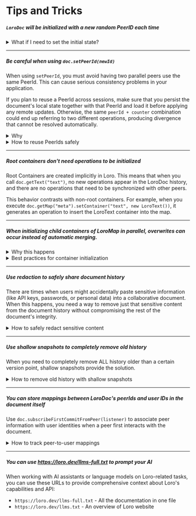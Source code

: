 # Tips and Tricks

##### `LoroDoc` will be initialized with a new random PeerID each time

<details>
<summary>What if I need to set the initial state?</summary>

If your document requires an initial state, you should not edit the document to achieve this state right
after creating it with new LoroDoc(). This approach can cause problems - each time someone opens the document,
new operations with different PeerIDs would be added just to set up the initial state.

The better approach is to initialize your document by loading the same Snapshot. This ensures all users start
from an identical baseline without generating unnecessary operations.

</details>

---

##### Be careful when using `doc.setPeerId(newId)`

When using `setPeerId`, you must avoid having two parallel peers use the same PeerId. This can cause serious consistency problems in your application.

If you plan to reuse a PeerId across sessions, make sure that you persist the document's local state together with that PeerId and load it before applying any remote updates. Otherwise, the same `peerId + counter` combination could end up referring to two different operations, producing divergence that cannot be resolved automatically.

<details>
<summary>Why</summary>

It's because Loro determines whether an operation has already been included by checking its operation ID. Since operation IDs are composed of `PeerId + Counter`, duplicate PeerIds can easily lead to duplicate operation IDs. During synchronization, Loro might incorrectly assume certain operations have already been processed, resulting in document inconsistency across peers.

</details>

<details>
<summary>How to reuse PeerIds safely</summary>

Be careful when reusing PeerIds (this optimization is often unnecessary). You should not assign a fixed PeerId to a user, as one user might use multiple devices. Similarly, you shouldn't assign a fixed PeerId to a device, because even on a single browser, multiple tabs might open the same document simultaneously.

If you must reuse PeerIds, you need to carefully manage your local PeerId cache with proper locking mechanisms. This would allow only one tab to "take" a specific PeerId, while other tabs use random IDs. The PeerId should be returned to the cache when no longer in use.

In addition to locking, avoid having multiple browser tabs (or apps on different processes) use the same PeerId concurrently. Coordinating access in this way ensures that a reused PeerId never emits two different operations with the same operation ID.

</details>

---

##### Root containers don't need operations to be initialized

Root Containers are created implicitly in Loro. This means that when you call `doc.getText("text")`, no new operations appear in the LoroDoc history, and there are no operations that need to be synchronized with other peers.

This behavior contrasts with non-root containers. For example, when you execute `doc.getMap("meta").setContainer("text", new LoroText())`, it generates an operation to insert the LoroText container into the map.

---

##### When initializing child containers of LoroMap in parallel, overwrites can occur instead of automatic merging.

<details>
<summary>Why this happens</summary>

This happens because parallel creation of child containers results in different container IDs, preventing automatic merging of their contents. When a container holds substantial data or serves as the primary storage for document content, overwriting it can lead to unintended hiding or loss of critical information.

```ts twoslash
import { LoroDoc, LoroText } from "loro-crdt";
// ---cut---
const doc = new LoroDoc();
const map = doc.getMap("map");

// Parallel initialization of child containers
const docB = doc.fork();
const textA = doc.getMap("map").setContainer("text", new LoroText());
textA.insert(0, "A");
const textB = docB.getMap("map").setContainer("text", new LoroText());
textB.insert(0, "B");

doc.import(docB.export({ mode: "update" }));
// Result: Either { "meta": { "text": "A" } } or { "meta": { "text": "B" } }
```

</details>

<details>
<summary>Best practices for container initialization</summary>

1. When using map containers:
   - If possible, initialize all child containers during the map container's initialization
   - Avoid concurrent creation of child containers with the same key in the map container to prevent overwrites
2. If it's impossible to initialize all child containers when the map container is initialized, prefer initializing them at the root level rather than as nested containers.
    - You can use `doc.getMap("user." + userId)` instead of `doc.getMap("user").getOrCreateContainer(userId, new LoroMap())` to avoid this problem.
</details>

---

##### Use redaction to safely share document history

There are times when users might accidentally paste sensitive information (like API keys, passwords, or personal data) into a collaborative document. When this happens, you need a way to remove just that sensitive content from the document history without compromising the rest of the document's integrity.

<details>
<summary>How to safely redact sensitive content</summary>

Loro provides a `redactJsonUpdates` function that allows you to selectively redact operations within specific version ranges.

For example, if a user accidentally pastes a password or API key into a document:

```ts no_run twoslash
import { LoroDoc, redactJsonUpdates } from "loro-crdt";
// ---cut---
const doc = new LoroDoc();
doc.setPeerId("1");

// Create some content to be redacted
const text = doc.getText("text");
text.insert(0, "Sensitive information");
doc.commit();

const map = doc.getMap("map");
map.set("password", "secret123");
map.set("public", "public information");
doc.commit();

// Export JSON updates
const jsonUpdates = doc.exportJsonUpdates();

// Define version range to redact (redact the text content)
const versionRange = {
  "1": [0, 21], // Redact the "Sensitive information"
};

// Apply redaction
const redactedJson = redactJsonUpdates(jsonUpdates, versionRange);

// Create a new document with redacted content
const redactedDoc = new LoroDoc();
redactedDoc.importJsonUpdates(redactedJson);

// The text content is now redacted with replacement characters
console.log(redactedDoc.getText("text").toString());
// Outputs: "���������������������"

// You can also redact specific map entries
const versionRange2 = {
  "1": [21, 22], // Redact the "secret123" password
};

const redactedJson2 = redactJsonUpdates(jsonUpdates, versionRange2);
const redactedDoc2 = new LoroDoc();
redactedDoc2.importJsonUpdates(redactedJson2);

console.log(redactedDoc2.getMap("map").get("password")); // null
console.log(redactedDoc2.getMap("map").get("public")); // "public information"
```

This approach is safer than manually editing document content because:

1. It maintains document structure and CRDT consistency
2. It keeps key metadata like operation IDs and dependencies intact
3. It allows concurrent editing to continue working after redaction
4. It selectively redacts only specific operations, not the entire document

The redaction process follows these rules:

- Preserves delete, tree move, and list move operations
- Replaces text insertion content with Unicode replacement characters '�'
- Substitutes list and map insert values with null
- Maintains structure of child containers
- Replaces text mark values with null
- Preserves map keys and text annotation keys

**Important**: Your application needs to ensure that all peers receive the redacted version, otherwise the original document with sensitive information will still exist on other peers.

</details>

---

##### Use shallow snapshots to completely remove old history

When you need to completely remove ALL history older than a certain version point, shallow snapshots provide the solution.

<details>
<summary>How to remove old history with shallow snapshots</summary>

Shallow snapshots create a new document that preserves the current state but completely eliminates all history before a specified point, similar to Git's shallow clone functionality.

```ts twoslash
import { LoroDoc } from "loro-crdt";
// ---cut---
const doc = new LoroDoc();
doc.setPeerId("1");

// Old history - will be completely removed
const text = doc.getText("text");
text.insert(0, "This document has a long history with many edits");
doc.commit();
text.insert(0, "Including some potentially sensitive information. ");
doc.commit();

// More recent history - will be preserved
text.delete(11, 55); // Remove the middle part
text.insert(11, "with sanitized history");
doc.commit();

// Create a sanitized version that removes ALL history before current point
const sanitizedSnapshot = doc.export({
  mode: "shallow-snapshot",
  frontiers: doc.oplogFrontiers(),
});

// Create a new document from the sanitized snapshot
const sanitizedDoc = new LoroDoc();
sanitizedDoc.import(sanitizedSnapshot);

// The document has the final state
console.log(sanitizedDoc.getText("text").toString());
// Outputs: "Including with sanitized history"

// But ALL history before the snapshot point is completely removed
console.log(sanitizedDoc.isShallow()); // true
console.log(sanitizedDoc.shallowSinceFrontiers()); // Shows the starting point
```

This approach is useful for:

1. Completely removing all old history that might contain various sensitive information
2. Significantly reducing document size by eliminating unnecessary history
3. Creating clean document instances after certain milestones
4. Ensuring old operations cannot be recovered or examined

Compared to redaction:

- Shallow snapshots completely remove all operations before a version point
- Redaction selectively replaces just specific content with placeholders

**Important**: While both methods maintain future synchronization consistency, your application must distribute the sanitized document to all peers. Otherwise, the original document with sensitive information will still exist on other clients.

**When to use each approach**:

- Use **redaction** when you need to sanitize specific operations (like an accidental password paste) while preserving older history
- Use **shallow snapshots** when you want to completely eliminate all history before a certain point

</details>

---

##### You can store mappings between LoroDoc's peerIds and user IDs in the document itself

Use `doc.subscribeFirstCommitFromPeer(listener)` to associate peer information with user identities when a peer first interacts with the document.

<details>
<summary>How to track peer-to-user mappings</summary>

This functionality is essential for building user-centric features in collaborative applications. You often need bidirectional mapping between user IDs and peer IDs:

- **Finding all edits by a user**: When you need to retrieve all document edits made by a specific user ID, you must first find all peer IDs associated with that user
- **Showing edit attribution**: When displaying which user edited a piece of text, you need to map from the peer ID (stored in the operation) back to the user ID for display

This hook provides an ideal point to associate peer information (such as author identity) with the document. The listener is triggered on the first commit from each peer, allowing you to store user metadata within the document itself.

```ts twoslash
import { LoroDoc } from "loro-crdt";
import { expect } from "expect";
// ---cut---
const doc = new LoroDoc();
doc.setPeerId(0);
doc.subscribeFirstCommitFromPeer((e) => {
  doc.getMap("users").set(e.peer, "user-" + e.peer);
});
doc.getList("list").insert(0, 100);
doc.commit();
await Promise.resolve();
expect(doc.getMap("users").get("0")).toBe("user-0");
```

This approach allows you to:

1. Automatically track which peers have contributed to the document
2. Store user metadata (names, emails, etc.) alongside the document
3. Build features like author attribution, presence indicators, or edit history

The mapping is stored within the document, so it automatically synchronizes across all peers and persists with the document's state.

</details>

---

##### You can use https://loro.dev/llms-full.txt to prompt your AI

When working with AI assistants or language models on Loro-related tasks, you can use these URLs to provide comprehensive context about Loro's capabilities and API:

- `https://loro.dev/llms-full.txt` - All the documentation in one file
- `https://loro.dev/llms.txt` - An overview of Loro website
